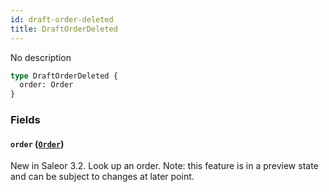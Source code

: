 ```yaml
---
id: draft-order-deleted
title: DraftOrderDeleted
---
```



No description

```graphql
type DraftOrderDeleted {
  order: Order
}
```


### Fields

#### `order` ([`Order`](../../../developer/api-reference/objects/order))

New in Saleor 3.2. Look up an order. Note: this feature is in a preview state and can be subject to changes at later point.




